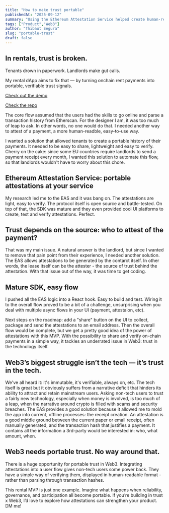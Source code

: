 ```yaml
---
title: "How to make trust portable"
publishedAt: "2025-09-12"
summary: "Using the Ethereum Attestation Service helped create human-readble trust signals for my rental dApp"
tags: ["Product","Web3"]
author: "Thibaut Segura"
slug: "portable-trust"
draft: false
---
```


## In rentals, trust is broken.
Tenants drown in paperwork. Landlords make gut calls.

My rental dApp aims to fix that — by turning onchain rent payments into portable, verifiable trust signals.

[Check out the demo](https://www.loom.com/share/3302541d9f5e44fbb61649c54d600ab5?sid=041f4775-c4f5-4e8e-bc4f-e8ec9678af24)

[Check the repo](https://github.com/toosolid2003/rental)

The core flow assumed that the users had the skills to go online and parse a transaction history from Etherscan.
For the designer I am, it was too much of leap to ask. In other words, no one would do that. I needed another way
to attest of a payment, a more human-readble, easy-to-use way.

I wanted a solution that allowed tenants to create a portable history of their payments. It needed to be easy
to share, lightweight and easy to verify. Cherry on the cake: since some EU countries require landlords to 
send a payment receipt every month, I wanted this solution to automate this flow, so that landlords
wouldn't have to worry about this chore.

## Ethereum Attestation Service: portable attestations at your service
My research led me to the EAS and it was bang on. The attestations are light, easy to verify. The protocol itself
is open source and battle-tested. On top of that, the SDK was mature and they even provided cool UI platforms
to create, test and verify attestations. Perfect.

## Trust depends on the source: who to attest of the payment?
That was my main issue. A natural answer is the landlord, but since I wanted to remove that pain point from
their experience, I needed another solution. The EAS allows attestations to be generated by the contarct itself. 
In other words, the lease itself can be the attester - the source of trust behind the attestation. With that issue
out of the way, it was time to get coding. 

## Mature SDK, easy flow
I pushed all the EAS logic into a React hook. Easy to build and test. Wiring it to the overall flow proved to be
a bit of a challenge, unsurprising when you deal with multiple async flows in your UI (payment, attestaion, etc). 

Next steps on the roadmap: add a "share" button on the UI to collect, package and send the attestations to an email address. 
Then the overall flow would be complete, but we get a pretty good idea of the power of attestations with this MVP.
With the possibility to share and verify on-chain payments in a simple way, it tackles an underrated issue in 
Web3: trust in the technology itself. 

## Web3’s biggest struggle isn’t the tech — it’s trust in the tech.
We've all heard it: it's immutable, it's verifiable, always on, etc. The tech itself is great but it obviously
suffers from a narrative deficit that hinders its ability to attract and retain mainstream users. Asking non-tech users
to trust a fairly new technology, especially when money is involved, is too much of a leap, when the narrative
around crypto is filled with scams and security breaches. 
The EAS provides a good solution because it allowed me to mold the app into current, offline processes: the receipt
creation. An attestation is a good middle ground between the current paper or email receipt, often manually
generated, and the transaction hash that justifies a payment. It contains all the information a 3rd-party 
would be interested in: who, what amount, when.

## Web3 needs portable trust. No way around that.
There is a huge opportunity for portable trust in Web3. Integrating attestations into a user flow gives non-tech users 
some power back. They have a simple way of verifying them, displayed in human-readable format - rather than parsing
through transaction hashes. 

This rental MVP is just one example. Imagine what happens when reliability, governance, and participation all become portable.
If you’re building in trust x Web3, I’d love to explore how attestations can strengthen your product. DM me!
